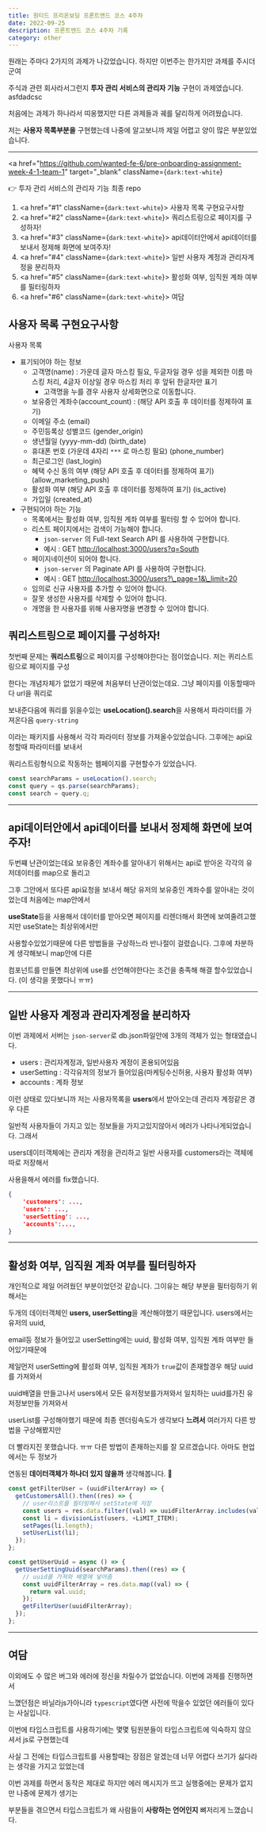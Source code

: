 ---
title: 원티드 프리온보딩 프론트엔드 코스 4주차
date: 2022-09-25
description: 프론트엔드 코스 4주차 기록
category: other
---

원래는 주마다 2가지의 과제가 나갔었습니다. 하지만 이번주는 한가지만 과제를 주시더군여

주식과 관련 회사라서그런지 <b>투자 관리 서비스의 관리자 기능</b> 구현이 과제였습니다. asfdadcsc

처음에는 과제가 하나라서 띠옹했지만 다른 과제들과 궤를 달리하게 어려웠습니다.

저는 <b>사용자 목록부분을</b> 구현했는데 나중에 알고보니까 제일 어렵고 양이 많은 부분있었습니다.

---

<a
  href="https://github.com/wanted-fe-6/pre-onboarding-assignment-week-4-1-team-1"
  target="_blank"
  className={`dark:text-white`}
>
  👉 투자 관리 서비스의 관리자 기능 최종 repo
</a>

1. <a href="#1" className={`dark:text-white`}>
     사용자 목록 구현요구사항
   </a>
2. <a href="#2" className={`dark:text-white`}>
     쿼리스트링으로 페이지를 구성하자!
   </a>
3. <a href="#3" className={`dark:text-white`}>
     api데이터안에서 api데이터를 보내서 정제해 화면에 보여주자!
   </a>
4. <a href="#4" className={`dark:text-white`}>
     일반 사용자 계정과 관리자계정을 분리하자
   </a>
5. <a href="#5" className={`dark:text-white`}>
     활성화 여부, 임직원 계좌 여부를 필터링하자
   </a>
6. <a href="#6" className={`dark:text-white`}>
     여담
   </a>

<h2 id="1" className={`dark:text-white`}>
  사용자 목록 구현요구사항
</h2>

사용자 목록

- 표기되어야 하는 정보
  - 고객명(name) : 가운데 글자 마스킹 필요, 두글자일 경우 성을 제외한 이름 마스킹 처리, 4글자 이상일 경우 마스킹 처리 후 앞뒤 한글자만 표기
    - 고객명을 누를 경우 사용자 상세화면으로 이동합니다.
  - 보유중인 계좌수(account_count) : (해당 API 호출 후 데이터를 정제하여 표기)
  - 이메일 주소 (email)
  - 주민등록상 성별코드 (gender_origin)
  - 생년월일 (yyyy-mm-dd) (birth_date)
  - 휴대폰 번호 (가운데 4자리 `***` 로 마스킹 필요) (phone_number)
  - 최근로그인 (last_login)
  - 혜택 수신 동의 여부 (해당 API 호출 후 데이터를 정제하여 표기) (allow_marketing_push)
  - 활성화 여부 (해당 API 호출 후 데이터를 정제하여 표기) (is_active)
  - 가입일 (created_at)
- 구현되어야 하는 기능
  - 목록에서는 활성화 여부, 임직원 계좌 여부를 필터링 할 수 있어야 합니다.
  - 리스트 페이지에서는 검색이 가능해야 합니다.
    - `json-server` 의 Full-text Search API 를 사용하여 구현합니다.
    - 예시 : GET [http://localhost:3000/users?q=South](http://localhost:3000/users?q=South)
  - 페이지네이션이 되어야 합니다.
    - `json-server` 의 Paginate API 를 사용하여 구현합니다.
    - 예시 : GET [http://localhost:3000/users?\\\_page=1&\\\_limit=20](http://localhost:3000/users?%5C%5C_page=1&%5C%5C_limit=20)
  - 임의로 신규 사용자를 추가할 수 있어야 합니다.
  - 잘못 생성한 사용자를 삭제할 수 있어야 합니다.
  - 개명을 한 사용자를 위해 사용자명을 변경할 수 있어야 합니다.

<h2 id="2" className={`dark:text-white`}>
  쿼리스트링으로 페이지를 구성하자!
</h2>

첫번째 문제는 <b>쿼리스트링</b>으로 페이지를 구성해야한다는 점이었습니다. 저는 퀴리스트링으로 페이지를 구성

한다는 개념자체가 없었기 때문에 처음부터 난관이었는데요. 그냥 페이지를 이동할때마다 url을 쿼리로

보내준다음에 쿼리를 읽을수있는 <b>useLocation().search</b>을 사용해서 파라미터를 가져온다음 `query-string`

이라는 패키지를 사용해서 각각 파라미터 정보를 가져올수있었습니다. 그후에는 api요청할때 파라미터를 보내서

쿼리스트링형식으로 작동하는 웹페이지를 구현할수가 있었습니다.

```js showLineNumbers
const searchParams = useLocation().search;
const query = qs.parse(searchParams);
const search = query.q;
```

---

<h2 id="3" className={`dark:text-white`}>
  api데이터안에서 api데이터를 보내서 정제해 화면에 보여주자!
</h2>

두번쨰 난관이었는데요 보유중인 계좌수를 알아내기 위해서는 api로 받아온 각각의 유저데이터를 map으로 돌리고

그후 그안에서 또다른 api요청을 보내서 해당 유저의 보유중인 계좌수를 알아내는 것이었는데 처음에는 map안에서

<b>useState</b>등을 사용해서 데이터를 받아오면 페이지를 리렌더해서 화면에
보여줄려고했지만 useState는 최상위에서만

사용할수있었기때문에 다른 방법들을 구상하느라 반나절이 걸렸습니다. 그후에 차분하게 생각해보니 map안에 다른

컴포넌트를 만들면 최상위에 use를 선언해야한다는 조건을 충족해 해결 할수있었습니다. (이 생각을 못했다니 ㅠㅠ)

---

<h2 id="4" className={`dark:text-white`}>
  일반 사용자 계정과 관리자계정을 분리하자
</h2>

이번 과제에서 서버는 `json-server`로 db.json파일안에 3개의 객체가 있는 형태였습니다.

- users : 관리자계정과, 일반사용자 계정이 혼용되어있음
- userSetting : 각각유저의 정보가 들어있음(마케팅수신허용, 사용자 활성화 여부)
- accounts : 계좌 정보

이런 상태로 있다보니까 저는 사용자목록을 <b>users</b>에서 받아오는데 관리자 계정같은 경우 다른

일반적 사용자들이 가지고 있는 정보들을 가지고있지않아서 에러가 나타나게되었습니다. 그래서

users데이터객체에는 관리자 계정을 관리하고 일반 사용자를 customers라는 객체에 따로 저장해서

사용을해서 에러를 fix했습니다.

```js:db.json showLineNumbers
{
    'customers': ...,
    'users': ...,
    'userSetting': ...,
    'accounts':...,
}
```

---

<h2 id="5" className={`dark:text-white`}>
  활성화 여부, 임직원 계좌 여부를 필터링하자
</h2>

개인적으로 제일 어려웠던 부분이었던것 같습니다. 그이유는 해당 부분을 필터링하기 위해서는

두개의 데이터객체인 <b>users, userSetting</b>을 계산해야했기 때문입니다. users에서는 유저의 uuid,

email등 정보가 들어있고 userSetting에는 uuid, 활성화 여부, 임직원 계좌 여부만 들어있기때문에

제일먼저 userSetting에 활성화 여부, 임직원 계좌가 `true`값이 존재할경우 해당 uuid를 가져와서

uuid배열을 만들고나서 users에서 모든 유저정보를가져와서 일치하는 uuid를가진 유저정보만들 가져와서

userList를 구성해야했기 때문에 최종 렌더링속도가 생각보다 <b>느려서</b> 여러가지 다른 방법을 구상해봤지만

더 빨라지진 못했습니다. ㅠㅠ 다른 방법이 존재하는지를 잘 모르겠습니다. 아마도 현업에서는 두 정보가

연동된 <b>데이터객체가 하나더 있지 않을까</b> 생각해봅니다. 🤔

```js showLineNumbers
const getFilterUser = (uuidFilterArray) => {
  getCustomersAll().then((res) => {
    // user리스트를 필터링해서 setState에 저장
    const users = res.data.filter((val) => uuidFilterArray.includes(val.uuid));
    const li = divisionList(users, +LiMIT_ITEM);
    setPages(li.length);
    setUserList(li);
  });
};

const getUserUuid = async () => {
  getUserSettingUuid(searchParams).then((res) => {
    // uuid를 가져와 배열에 넣어줌
    const uuidFilterArray = res.data.map((val) => {
      return val.uuid;
    });
    getFilterUser(uuidFilterArray);
  });
};
```

---

<h2 id="6" className={`dark:text-white`}>
  여담
</h2>

이외에도 수 많은 버그와 에러에 정신을 차릴수가 없었습니다. 이번에 과제를 진행하면서

느꼈던점은 바닐라js가아니라 `typescript`였다면 사전에 막을수 있었던 에러들이 있다는 사실입니다.

이번에 타입스크립트를 사용하기에는 몇몇 팀원분들이 타입스크립트에 익숙하지 않으셔서 js로 구현했는데

사실 그 전에는 타입스크립트를 사용할때는 장점은 알겠는데 너무 어렵다 쓰기가 싫다라는 생각을 가지고 있었는데

이번 과제를 하면서 동작은 제대로 하지만 에러 메시지가 뜨고 실행중에는 문제가 없지만 나중에 문제가 생기는

부분들을 겪으면서 타입스크립트가 왜 사람들이 <b>사랑하는 언어인지</b> 뼈저리게 느꼈습니다.
